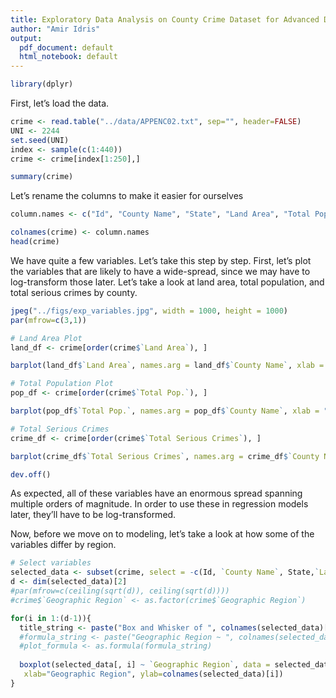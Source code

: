 ```yaml
---
title: Exploratory Data Analysis on County Crime Dataset for Advanced Data Analysis
author: "Amir Idris"
output:
  pdf_document: default
  html_notebook: default
---
```

```r
library(dplyr)
```


First, let's load the data.

```r
crime <- read.table("../data/APPENC02.txt", sep="", header=FALSE)
UNI <- 2244
set.seed(UNI)
index <- sample(c(1:440))
crime <- crime[index[1:250],]

summary(crime)
```

Let's rename the columns to make it easier for ourselves
```r

column.names <- c("Id", "County Name", "State", "Land Area", "Total Pop.", "Percent of Pop. Age 18-34", "Percent of Pop. Age >= 65", "Num of Active Physicians", "Num of Hospital Beds", "Total Serious Crimes", "Percent High School Graduates", "Percent Bachelor's Degree", "Percent Below Poverty Level", "Percent Unemployment", "Per Capita Income", "Total personal income", "Geographic Region")

colnames(crime) <- column.names
head(crime)
```

We have quite a few variables. Let's take this step by step. First, let's plot the variables that are likely to have a wide-spread, since we may have to log-transform those later. Let's take a look at land area, total population, and total serious crimes by county.

```r
jpeg("../figs/exp_variables.jpg", width = 1000, height = 1000)
par(mfrow=c(3,1))

# Land Area Plot
land_df <- crime[order(crime$`Land Area`), ]

barplot(land_df$`Land Area`, names.arg = land_df$`County Name`, xlab = "County", ylab = "Land Area in Sq. Miles", main = "Land Area for each County")

# Total Population Plot
pop_df <- crime[order(crime$`Total Pop.`), ]

barplot(pop_df$`Total Pop.`, names.arg = pop_df$`County Name`, xlab = "County", ylab = "Total Population", main = "Total 1990 Population for each County")

# Total Serious Crimes
crime_df <- crime[order(crime$`Total Serious Crimes`), ]

barplot(crime_df$`Total Serious Crimes`, names.arg = crime_df$`County Name`, xlab = "County", ylab = "Total Serious Crimes", main = "Total 1990 Serious Crimes for each County")

dev.off()
```

As expected, all of these variables have an enormous spread spanning multiple orders of magnitude. In order to use these in regression models later, they'll have to be log-transformed.


Now, before we move on to modeling, let's take a look at how some of the variables differ by region. 
```r
# Select variables
selected_data <- subset(crime, select = -c(Id, `County Name`, State,`Land Area`, `Total Pop.`, `Total Serious Crimes`))
d <- dim(selected_data)[2]
#par(mfrow=c(ceiling(sqrt(d)), ceiling(sqrt(d))))
#crime$`Geographic Region` <- as.factor(crime$`Geographic Region`)

for(i in 1:(d-1)){
  title_string <- paste("Box and Whisker of ", colnames(selected_data)[i], " by Region", sep = "")
  #formula_string <- paste("Geographic Region ~ ", colnames(selected_data)[i], sep = "")
  #plot_formula <- as.formula(formula_string)
  
  boxplot(selected_data[, i] ~ `Geographic Region`, data = selected_data, main=title_string,
   xlab="Geographic Region", ylab=colnames(selected_data)[i])
}
```












